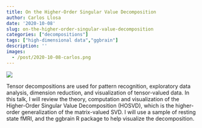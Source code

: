 ```yaml
---
title: On the Higher-Order Singular Value Decomposition
author: Carlos Llosa
date: '2020-10-08'
slug: on-the-higher-order-singular-value-decomposition
categories: ["decompositions"]
tags: ["high-dimensional data","ggbrain"]
description: ''
images:
  - /post/2020-10-08-carlos.png
---
```


![](/post/2020-10-08-carlos.png)

Tensor decompositions are used for pattern recognition, exploratory data analysis, dimension reduction, and visualization of tensor-valued data. In this talk, I will review the theory, computation and visualization of the Higher-Order Singular Value Decomposition (HOSVD), which is the higher-order generalization of the matrix-valued SVD. I will use a sample of resting state fMRI, and the ggbrain R package to help visualize the decomposition.

